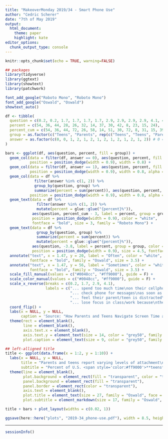```yaml
---
title: "MakeoverMonday 2019/34 - Smart Phone Use"
author: "Cedric Scherer"
date: "7th of May 2019"
output:
  html_document:
    theme: paper
    highlight: kate
editor_options:
  chunk_output_type: console
---
```


```r
knitr::opts_chunk$set(echo = TRUE, warning=FALSE)
```

```r
## packages
library(tidyverse)
library(ggtext)
library(showtext)
library(patchwork)

font_add_google("Roboto Mono", "Roboto Mono")
font_add_google("Oswald", "Oswald")
showtext_auto()
```


```r
df <- tibble(
  question = c(0.2, 0.2, 1.7, 1.7, 1.7, 1.7, 2.9, 2.9, 2.9, 2.9, 4.1, 4.1, 4.1, 4.1),
  percent = c(54, 36, 44, 28, 26, 32, 14, 37, 30, 42, 8, 23, 15, 24),
  percent_cum = c(54, 36, 44, 72, 26, 58, 14, 51, 30, 72, 8, 31, 15, 39),
  group = as.factor(c("Teens", "Parents", rep(c("Teens", "Teens", "Parents", "Parents"), 3))),
  answer = as.factor(c(0, 0, 1, 2, 1, 2, 1, 2, 1, 2, 1, 2, 1, 2)) # 0 = yes, 1 = often, 2 = sometimes
)
```


```r
bars <- ggplot(df, aes(question, percent, fill = group)) + 
  geom_col(data = filter(df, answer == 0), aes(question, percent, fill = group), 
           position = position_dodge(width = 0.9), width = 0.8) +
  geom_col(data = filter(df, answer == 1), aes(question, percent, fill = group), 
           position = position_dodge(width = 0.9), width = 0.8, alpha = 0.4) +
  geom_col(data = df %>% 
             filter(answer %in% c(1, 2)) %>% 
             group_by(question, group) %>% 
             summarize(percent = sum(percent)), aes(question, percent, fill = group), 
           position = position_dodge(width = 0.9), width = 0.8, alpha = 0.55) +
  geom_text(data = df %>% 
              filter(answer %in% c(1, 2)) %>% 
              mutate(percent = glue::glue("{percent}%")), 
            aes(question, percent_cum - 3, label = percent, group = group),
            position = position_dodge(width = 0.9), color = "white", 
            fontface = "bold", size = 3, family = "Roboto Mono") +
  geom_text(data = df %>% 
              group_by(question, group) %>% 
              summarize(percent = sum(percent)) %>% 
              mutate(percent = glue::glue("{percent}%")), 
            aes(question, -3.8, label = percent, group = group, color = group),
            position = position_dodge(width = 0.9), size = 4.5, fontface = "bold") +
  annotate("text", x = 1.47, y = 20, label = "Often", color = "white", 
           fontface = "bold", family = "Oswald", size = 3.5) +
  annotate("text", x = 1.47, y = 56, label = "Sometimes", color = "white", 
           fontface = "bold", family = "Oswald", size = 3.5) +
  scale_fill_manual(values = c("#0048cc", "#ff9000"), guide = F) +
  scale_color_manual(values = c("#0048cc", "#ff9000"), guide = F) +
  scale_x_reverse(breaks = c(0.2, 1.7, 2.9, 4.1), 
                  labels = c("... spend too much time\non their cellphone",
                             "... check phone for messages\nas soon as they wake up",
                             "... feel their parent/teen is distracted\nby their phone while having\nin-person conversations",
                             "... lose focus in class/work because\nthey are checking their cellphone")) +
  coord_flip() +
  labs(x = NULL, y = NULL,
       caption = 'Source: "How Parents and Teens Navigate Screen Time and Device Distraction" by Pew Research Center  \nSurvey conducted March 7-April 10, 2018, with 1058 parents of teens and 743 teens (teens are between 13 and 17 years old)  \n\nDataViz by @CedScherer  ') +
  theme(rect = element_blank(),
        line = element_blank(),
        axis.text.x = element_blank(),
        axis.text.y = element_text(size = 14, color = "grey50", family = "Oswald"),
        plot.caption = element_text(size = 9, color = "grey50", family = "Oswald"))
```

```r
## left-alligned title
title <- ggplot(data.frame(x = 1:2, y = 1:10)) +
  labs(x = NULL, y = NULL,
       title = "Parents and teens report varying levels of attachment\nand distraction due to their cellphones",
       subtitle = "Percent of U.S. <span style='color:#ff9000'>**teens**</span> and <span style='color:#0048cc'>**parents**</span> who say they...") +
  theme(line = element_blank(),
        plot.background = element_rect(fill = "transparent", color = "transparent"),
        panel.background = element_rect(fill = "transparent"),
        panel.border = element_rect(color = "transparent"),
        axis.text = element_blank(),
        plot.title = element_text(size = 27, family = "Oswald", face = "bold", margin = margin(b = 15)),
        plot.subtitle = element_markdown(size = 17, family = "Oswald", color = "grey50"))
```

```r
title + bars + plot_layout(widths = c(0.02, 1))

ggsave(here::here("plots", "2019-34_phone-use.pdf"), width = 8.5, height = 6.2, device = cairo_pdf)
```

***

```r
sessionInfo()
```